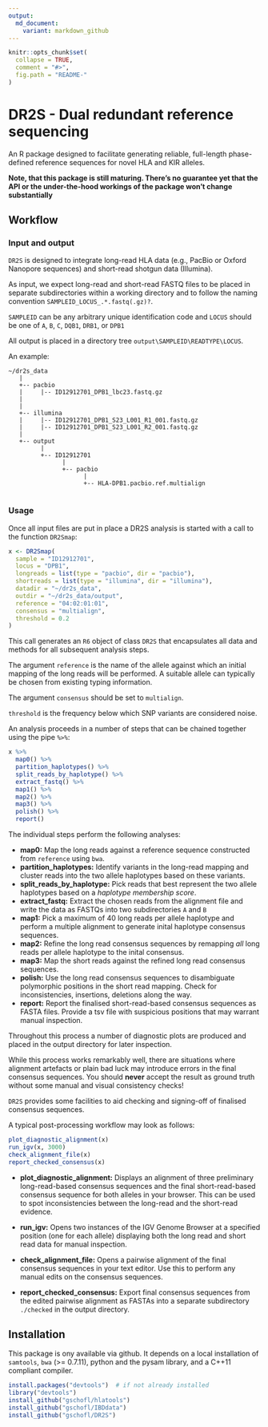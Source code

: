 ```yaml
---
output:
  md_document:
    variant: markdown_github
---
```


<!-- README.md is generated from README.Rmd. Please edit that file -->

```r
knitr::opts_chunk$set(
  collapse = TRUE,
  comment = "#>",
  fig.path = "README-"
)
```

# DR2S - Dual redundant reference sequencing

An R package designed to facilitate generating reliable, full-length
phase-defined reference sequences for novel HLA and KIR alleles.

**Note, that this package is still maturing. There's no guarantee yet that
the API or the under-the-hood workings of the package won't change substantially** 

## Workflow

### Input and output

`DR2S` is designed to integrate long-read HLA data (e.g., PacBio or Oxford
Nanopore sequences) and short-read shotgun data (Illumina).

As input, we expect long-read and short-read FASTQ files to be placed in 
separate subdirectories within a working directory and to follow the naming
convention `SAMPLEID_LOCUS_.*.fastq(.gz)?`.

`SAMPLEID` can be any arbitrary unique identification code and `LOCUS` should
be one of `A`, `B`, `C`, `DQB1`, `DRB1`, or `DPB1`

All output is placed in a directory tree `output\SAMPLEID\READTYPE\LOCUS`.

An example:

    ~/dr2s_data
       |
       +-- pacbio
       |     |-- ID12912701_DPB1_lbc23.fastq.gz
       |
       |
       +-- illumina
       |     |-- ID12912701_DPB1_S23_L001_R1_001.fastq.gz
       |     |-- ID12912701_DPB1_S23_L001_R2_001.fastq.gz
       |
       +-- output
             |
             +-- ID12912701
                   |
                   +-- pacbio
                         |
                         +-- HLA-DPB1.pacbio.ref.multialign
                     
### Usage

Once all input files are put in place a DR2S analysis is started with a call
to the function `DR2Smap`:

```r
x <- DR2Smap(
  sample = "ID12912701",
  locus = "DPB1",
  longreads = list(type = "pacbio", dir = "pacbio"),
  shortreads = list(type = "illumina", dir = "illumina"),
  datadir = "~/dr2s_data",
  outdir = "~/dr2s_data/output",
  reference = "04:02:01:01",
  consensus = "multialign",
  threshold = 0.2
)
```

This call generates an `R6` object of class `DR2S` that encapsulates all data and methods for all subsequent analysis steps.

The argument `reference` is the name of the allele against which an initial mapping of the long reads will be performed. A suitable allele can typically be chosen from existing typing information.

The argument `consensus` should be set to `multialign`.

`threshold` is the frequency below which SNP variants are considered noise.

An analysis proceeds in a number of steps that can be chained together
using the pipe `%>%`:

```r
x %>% 
  map0() %>% 
  partition_haplotypes() %>% 
  split_reads_by_haplotype() %>% 
  extract_fastq() %>% 
  map1() %>% 
  map2() %>% 
  map3() %>% 
  polish() %>% 
  report()
```

The individual steps perform the following analyses:

* __map0:__
    Map the long reads against a reference sequence constructed from `reference`
    using `bwa`.
* __partition_haplotypes:__
    Identify variants in the long-read mapping and cluster reads into the two
    allele haplotypes based on these variants.
* __split_reads_by_haplotype:__
    Pick reads that best represent the two allele haplotypes based on a
    _haplotype membership score_.
* __extract_fastq:__
    Extract the chosen reads from the alignment file and write the data as FASTQs
    into two subdirectories `A` and `B`
* __map1:__
    Pick a maximum of 40 long reads per allele haplotype and perform a multiple
    alignment to generate inital haplotype consensus sequences.
* __map2:__
    Refine the long read consensus sequences by remapping _all_ long reads
    per allele haplotype to the inital consensus.
* __map3:__
    Map the short reads against the refined long read consensus sequences.
* __polish:__
    Use the long read consensus sequences to disambiguate polymorphic positions
    in the short read mapping. Check for inconsistencies, insertions, deletions
    along the way.
* __report:__
    Report the finalised short-read-based consensus sequences as FASTA files.
    Provide a tsv file with suspicious positions that may warrant manual
    inspection.


Throughout this process a number of diagnostic plots are produced and placed
in the output directory for later inspection.

While this process works remarkably well, there are situations where alignment
artefacts or plain bad luck may introduce errors in the final consensus
sequences. You should **never** accept the result as ground truth without
some manual and visual consistency checks!

`DR2S` provides some facilities to aid checking and signing-off of finalised
consensus sequences.

A typical post-processing workflow may look as follows:

```r
plot_diagnostic_alignment(x)
run_igv(x, 3000)
check_alignment_file(x)
report_checked_consensus(x)
```


- **plot_diagnostic_alignment:**
    Displays an alignment of three preliminary long-read-based consensus sequences
    and the final short-read-based consensus sequence for both alleles in your browser.
    This can be used to spot inconsistencies between the long-read and the short-read
    evidence. 
    
- **run_igv:**
    Opens two instances of the IGV Genome Browser at a specified position
    (one for each allele) displaying both the long read and short read data
    for manual inspection.
    
- **check_alignment_file:**
    Opens a pairwise alignment of the final consensus sequences in your text
    editor. Use this to perform any manual edits on the consensus sequences.
    
- **report_checked_consensus:**
    Export final consensus sequences from the edited pairwise alignment
    as FASTAs into a separate subdirectory `./checked` in the output
    directory.

## Installation

This package is ony available via github. It depends on a local installation
of `samtools`, `bwa` (>= 0.7.11), python and the pysam library, and a C++11
compliant compiler.

```r
install.packages("devtools")  # if not already installed
library("devtools")
install_github("gschofl/hlatools")
install_github("gschofl/IBDdata")
install_github("gschofl/DR2S")
```









